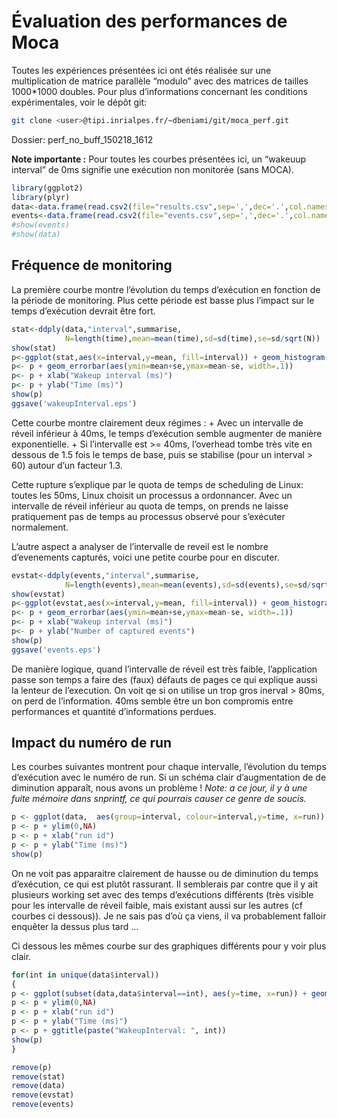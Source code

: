 Évaluation des performances de Moca
===================================

Toutes les expériences présentées ici ont étés réalisée sur une multiplication
de matrice parallèle "modulo" avec des matrices de tailles 1000*1000 doubles.
Pour plus d'informations concernant les conditions expérimentales, voir le
dépôt git:

```bash
git clone <user>@tipi.inrialpes.fr/~dbeniami/git/moca_perf.git
```
Dossier: perf_no_buff_150218_1612

**Note importante :**
Pour toutes les courbes présentées ici, un "wakeuup interval" de 0ms signifie
une exécution non monitorée (sans MOCA).

```r
library(ggplot2)
library(plyr)
data<-data.frame(read.csv2(file="results.csv",sep=',',dec='.',col.names=c("interval","run","time")))
events<-data.frame(read.csv2(file="events.csv",sep=',',dec='.',col.names=c("interval","run","events")))
#show(events)
#show(data)
```

Fréquence de monitoring
------------------------

La première courbe montre l'évolution du temps d'exécution en fonction de la
période de monitoring. Plus cette période est basse plus l'impact sur le
temps d'exécution devrait être fort.

```r
stat<-ddply(data,"interval",summarise,
            N=length(time),mean=mean(time),sd=sd(time),se=sd/sqrt(N))
show(stat)
p<-ggplot(stat,aes(x=interval,y=mean, fill=interval)) + geom_histogram(stat="identity")
p<- p + geom_errorbar(aes(ymin=mean+se,ymax=mean-se, width=.1))
p<- p + xlab("Wakeup interval (ms)")
p<- p + ylab("Time (ms)")
show(p)
ggsave('wakeupInterval.eps')
```

Cette courbe montre clairement deux régimes :
+ Avec un intervalle de réveil inférieur à 40ms, le temps d'exécution semble
  augmenter de manière exponentielle.
+ Si l'intervalle est >= 40ms, l'overhead tombe très vite en dessous de 1.5 fois
  le temps de base, puis se stabilise (pour un interval > 60) autour d'un
  facteur 1.3.

Cette rupture s'explique par le quota de temps de scheduling de Linux: toutes les
50ms, Linux choisit un processus a ordonnancer. Avec un intervalle de réveil
inférieur au quota de temps, on prends ne laisse pratiquement pas de temps au
processus observé pour s'exécuter normalement.

L'autre aspect a analyser de l'intervalle de reveil est le nombre d'evenements
capturés, voici une petite courbe pour en discuter.

```r
evstat<-ddply(events,"interval",summarise,
            N=length(events),mean=mean(events),sd=sd(events),se=sd/sqrt(N))
show(evstat)
p<-ggplot(evstat,aes(x=interval,y=mean, fill=interval)) + geom_histogram(stat="identity")
p<- p + geom_errorbar(aes(ymin=mean+se,ymax=mean-se, width=.1))
p<- p + xlab("Wakeup interval (ms)")
p<- p + ylab("Number of captured events")
show(p)
ggsave('events.eps')
```

De manière logique, quand l'intervalle de réveil est très faible,
l'application passe son temps a faire des (faux) défauts de pages ce qui
explique aussi la lenteur de l'execution. On voit qe si on utilise un trop
gros inerval > 80ms, on perd de l'information. 40ms semble être un bon
compromis entre performances et quantité d'informations perdues.


Impact du numéro de run
-----------------------

Les courbes suivantes montrent pour chaque intervalle, l'évolution du temps
d'exécution avec le numéro de run. Si un schéma clair d'augmentation de de
diminution apparaît, nous avons un problème !
*Note: a ce jour, il y à une fuite mémoire dans snprintf, ce qui pourrais
causer ce genre de soucis.*

```r
p <- ggplot(data,  aes(group=interval, colour=interval,y=time, x=run)) + geom_line() +geom_point()
p <- p + ylim(0,NA)
p <- p + xlab("run id")
p <- p + ylab("Time (ms)")
show(p)
```
On ne voit pas apparaitre clairement de hausse ou de diminution du temps
d'exécution, ce qui est plutôt rassurant. Il semblerais par contre que il y
ait plusieurs working set avec des temps d'exécutions différents (très visible
pour les intervalle de réveil faible, mais existant aussi sur les autres (cf
courbes ci dessous)). Je ne sais pas d'où ça viens, il va
probablement falloir enquêter la dessus plus tard ...

Ci dessous les mêmes courbe sur des graphiques différents pour y voir plus
clair.

```r
for(int in unique(data$interval))
{
p <- ggplot(subset(data,data$interval==int), aes(y=time, x=run)) + geom_line() +geom_point()
p <- p + ylim(0,NA)
p <- p + xlab("run id")
p <- p + ylab("Time (ms)")
p <- p + ggtitle(paste("WakeupInterval: ", int))
show(p)
}
```

```r
remove(p)
remove(stat)
remove(data)
remove(evstat)
remove(events)
```
